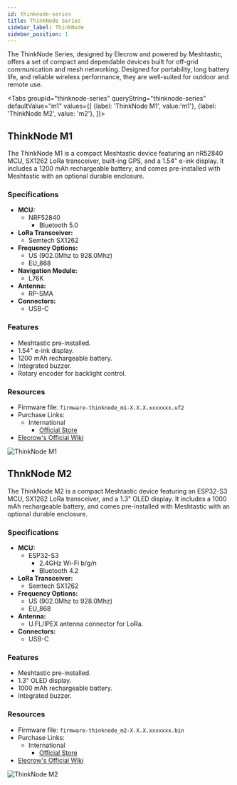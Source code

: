 ```yaml
---
id: thinknode-series
title: ThinkNode Series
sidebar_label: ThinkNode
sidebar_position: 1
---
```



The ThinkNode Series, designed by Elecrow and powered by Meshtastic, offers a set of compact and dependable devices built for off-grid communication and mesh networking. Designed for portability, long battery life, and reliable wireless performance, they are well-suited for outdoor and remote use.

<Tabs
groupId="thinknode-series"
queryString="thinknode-series"
defaultValue="m1"
values={[
{label: 'ThinkNode M1', value:'m1'},
{label: 'ThinkNode M2', value: 'm2'},
]}>

<TabItem value="m1">

## ThinkNode M1

The ThinkNode M1 is a compact Meshtastic device featuring an nR52840 MCU, SX1262 LoRa transceiver, built-ing GPS, and a 1.54" e-ink display. It includes a 1200 mAh rechargeable battery, and comes pre-installed with Meshtastic with an optional durable enclosure.

### Specifications

- **MCU:**
  - NRF52840
    - Bluetooth 5.0
- **LoRa Transceiver:**
  - Semtech SX1262
- **Frequency Options:**
  - US (902.0Mhz to 928.0Mhz)
  - EU_868
- **Navigation Module:**
  - L76K
- **Antenna:**
  - RP-SMA
- **Connectors:**
  - USB-C

### Features

- Meshtastic pre-installed.
- 1.54" e-ink display.
- 1200 mAh rechargeable battery.
- Integrated buzzer. 
- Rotary encoder for backlight control.

### Resources

- Firmware file: `firmware-thinknode_m1-X.X.X.xxxxxxx.uf2`
- Purchase Links:
  - International
    - [Official Store](https://www.elecrow.com/thinknode-m1-meshtastic-lora-signal-transceiver-powered-by-nrf52840-with-154-screen-support-gps.html)
- [Elecrow's Official Wiki](https://www.elecrow.com/wiki/ThinkNode-M1_Transceiver_Device%28Meshtastic%29_Power_By_nRF52840.html)

![ThinkNode M1](/img/hardware/elecrow/ThinkNode-m1_for_Meshtastic.webp)

</TabItem>

<TabItem value="m2">

## ThnkNode M2

The ThinkNode M2 is a compact Meshtastic device featuring an ESP32-S3 MCU, SX1262 LoRa transceiver, and a 1.3" OLED display. It includes a 1000 mAh rechargeable battery, and comes pre-installed with Meshtastic with an optional durable enclosure.

### Specifications

- **MCU:**
  - ESP32-S3
    - 2.4GHz Wi-Fi b/g/n
    - Bluetooth 4.2
- **LoRa Transceiver:**
  - Semtech SX1262
- **Frequency Options:**
  - US (902.0Mhz to 928.0Mhz)
  - EU_868
- **Antenna:**
  - U.FL/IPEX antenna connector for LoRa.
- **Connectors:**
  - USB-C

### Features

- Meshtastic pre-installed.
- 1.3" OLED display.
- 1000 mAh rechargeable battery.
- Integrated buzzer.

### Resources

- Firmware file: `firmware-thinknode_m2-X.X.X.xxxxxxx.bin`
- Purchase Links:
  - International
    - [Official Store](https://www.elecrow.com/thinknode-m2-meshtastic-lora-signal-transceiver-powered-by-esp32-s3-with-1-3-oled-display.html)
- [Elecrow's Official Wiki](https://www.elecrow.com/wiki/ThinkNode-M2_Transceiver_Device%28Meshtastic%29_Power_By_NRF52840.html)

![ThinkNode M2](/img/hardware/elecrow/ThinkNode-m2_for_Meshtastic.webp)

</TabItem>

</Tabs>
